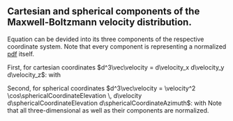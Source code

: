 ::: {.column-body-outset-right}
::: {.callout-note collapse="true"}
# Cartesian and spherical components of the Maxwell-Boltzmann velocity distribution.
Equation \eqref{eq:mbd_3d} can be devided into its three components of the respective coordinate system. Note that every component is representing a normalized [pdf](/documentation/acronyms.qmd) itself.

First, for cartesian coordinates $d^3\vec\velocity = d\velocity_x d\velocity_y d\velocity_z$:
\begin{alignat*}{6}
        f(\vec\velocity)d^3\vec\velocity &= \qquad\qquad\qquad f(\velocity_x) d\velocity_x &\cdot& \quad\qquad\qquad\qquad f(\velocity_y) d\velocity_y &\cdot& \quad\qquad\qquad\qquad f(\velocity_z) d\velocity_z \\
        &= \overbrace{\left(\frac{\mass}{2\pi\BoltzmannConstant\temperature}\right)^{1/2} \cdot \exp\left(-\frac{\mass\velocity_x^2}{2\BoltzmannConstant\temperature}\right) d\velocity_x} &\cdot& \; \overbrace{\left(\frac{\mass}{2\pi\BoltzmannConstant\temperature}\right)^{1/2} \cdot\exp\left(-\frac{\mass\velocity_y^2}{2\BoltzmannConstant\temperature}\right) d\velocity_y} &\cdot& \; \overbrace{\left(\frac{\mass}{2\pi\BoltzmannConstant\temperature}\right)^{1/2} \cdot\exp\left(-\frac{\mass\velocity_z^2}{2\BoltzmannConstant\temperature}\right) d\velocity_z}
\end{alignat*}
with
\begin{equation*}
    \int_{-\infty}^\infty f(\velocity_x) d\velocity_x = \int_{-\infty}^\infty f(\velocity_y) d\velocity_y = \int_{-\infty}^\infty f(\velocity_z) d\velocity_z = 1.
\end{equation*}

Second, for spherical coordinates $d^3\vec\velocity = \velocity^2 \cos\sphericalCoordinateElevation \, d\velocity d\sphericalCoordinateElevation d\sphericalCoordinateAzimuth$:
\begin{alignat*}{6}
    f(\vec\velocity)d^3\vec\velocity &= \quad\qquad\qquad\qquad f(\velocity) \, d\velocity &\cdot& \;\quad f(\sphericalCoordinateElevation) \, d\sphericalCoordinateElevation\quad\cdot && \;\quad f(\sphericalCoordinateAzimuth) \, d\sphericalCoordinateAzimuth \\
    &= \overbrace{\left(\frac{\mass}{2\pi\BoltzmannConstant\temperature}\right)^{3/2} \cdot 4\pi\velocity^2 \cdot \exp\left(-\frac{\mass\velocity^2}{2\BoltzmannConstant\temperature}\right) d\velocity} &\cdot& \quad \overbrace{\frac{1}{2}\cos\sphericalCoordinateElevation \; d\sphericalCoordinateElevation} &\cdot& \quad \overbrace{\frac{1}{2\pi} \; d\sphericalCoordinateAzimuth}
\end{alignat*}
with
\begin{equation*}
    \int_{0}^\infty f(\velocity) d\velocity = \int_{-\pi/2}^{\pi/2} f(\sphericalCoordinateElevation) d\sphericalCoordinateElevation = \int_{-\pi}^{\pi} f(\sphericalCoordinateAzimuth) \, d\sphericalCoordinateAzimuth = 1.
\end{equation*}
Note that all three-dimensional \glspl{pdf} as well as their components are normalized.
:::
:::